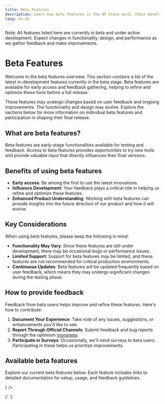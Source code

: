 ```yaml
---
title: Beta Features
description: Learn how beta features in the OP Stack work, their benefits, and how to provide feedback.
lang: en-US
---
```



<Callout type="warning">
  Note: All features listed here are currently in beta and under active
  development. Expect changes in functionality, design, and performance as we
  gather feedback and make improvements.
</Callout>

# Beta Features

Welcome to the beta features overview. This section contains a list of the latest in-development features currently in the beta stage. Beta features are available for early access and feedback gathering, helping to refine and optimize these tools before a full release.

These features may undergo changes based on user feedback and ongoing improvements. The functionality and design may evolve. Explore the sections below for more information on individual beta features and participation in shaping their final release.

## What are beta features?

Beta features are early-stage functionalities available for testing and feedback. Access to beta features provides opportunities to try new tools and provide valuable input that directly influences their final versions.

## Benefits of using beta features

*   **Early access**: Be among the first to use the latest innovations.
*   **Influence Development**: Your feedback plays a critical role in helping us refine and optimize these features.
*   **Enhanced Product Understanding**: Working with beta features can provide insights into the future direction of our product and how it will evolve.

## Key Considerations

When using beta features, please keep the following in mind:

*   **Functionality May Vary**: Since these features are still under development, there may be occasional bugs or performance issues.
*   **Limited Support**: Support for beta features may be limited, and these features are not recommended for critical production environments.
*   **Continuous Updates**: Beta features will be updated frequently based on user feedback, which means they may undergo significant changes during the testing phase.

## How to provide feedback

Feedback from beta users helps improve and refine these features. Here's how to contribute:

1.  **Document Your Experience**: Take note of any issues, suggestions, or enhancements you'd like to see.
2.  **Report Through Official Channels**: Submit feedback and bug reports through the optimism [monorepo](https://github.com/ethereum-optimism/optimism/issues).
3.  **Participate in Surveys**: Occasionally, we'll send surveys to beta users. Participating in these helps us prioritize improvements.

## Available beta features

Explore our current beta features below. Each feature includes links to detailed documentation for setup, usage, and feedback guidelines.

<Cards>
  <Card title="Alt-DA Mode" href="/stack/beta-features/alt-da-mode" icon={<img src="/img/icons/shapes.svg" />} />

{' '}

</Cards>
